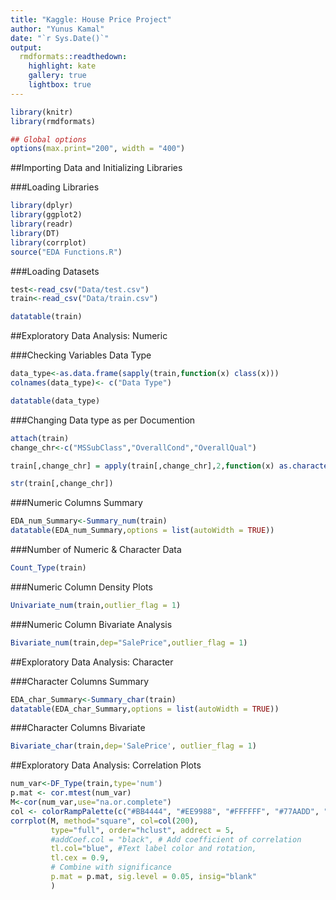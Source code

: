 ```yaml
---
title: "Kaggle: House Price Project"
author: "Yunus Kamal"
date: "`r Sys.Date()`"
output:
  rmdformats::readthedown:
    highlight: kate
    gallery: true
    lightbox: true
---
```



```r
library(knitr)
library(rmdformats)

## Global options
options(max.print="200", width = "400")
```


##Importing Data and Initializing Libraries

###Loading Libraries
```r
library(dplyr)
library(ggplot2)
library(readr)
library(DT)
library(corrplot)
source("EDA Functions.R")
```

###Loading Datasets
```r
test<-read_csv("Data/test.csv")
train<-read_csv("Data/train.csv")

datatable(train)
```

##Exploratory Data Analysis: Numeric

###Checking Variables Data Type
```r
data_type<-as.data.frame(sapply(train,function(x) class(x)))
colnames(data_type)<- c("Data Type")

datatable(data_type)
```

###Changing Data type as per Documention
```r
attach(train)
change_chr<-c("MSSubClass","OverallCond","OverallQual")

train[,change_chr] = apply(train[,change_chr],2,function(x) as.character(x))

str(train[,change_chr])

```

###Numeric Columns Summary 
```r
EDA_num_Summary<-Summary_num(train)
datatable(EDA_num_Summary,options = list(autoWidth = TRUE))
```

###Number of Numeric & Character Data
```r
Count_Type(train)
```


###Numeric Column Density Plots
```r
Univariate_num(train,outlier_flag = 1)
```

###Numeric Column Bivariate Analysis
```r
Bivariate_num(train,dep="SalePrice",outlier_flag = 1)
```

##Exploratory Data Analysis: Character

###Character Columns Summary
```r
EDA_char_Summary<-Summary_char(train)
datatable(EDA_char_Summary,options = list(autoWidth = TRUE))
```

###Character Columns Bivariate
```r
Bivariate_char(train,dep='SalePrice', outlier_flag = 1)
```

##Exploratory Data Analysis: Correlation Plots
```r
num_var<-DF_Type(train,type='num')
p.mat <- cor.mtest(num_var)
M<-cor(num_var,use="na.or.complete")
col <- colorRampPalette(c("#BB4444", "#EE9988", "#FFFFFF", "#77AADD", "#4477AA"))
corrplot(M, method="square", col=col(200),  
         type="full", order="hclust", addrect = 5,
         #addCoef.col = "black", # Add coefficient of correlation
         tl.col="blue", #Text label color and rotation,
         tl.cex = 0.9,
         # Combine with significance
         p.mat = p.mat, sig.level = 0.05, insig="blank"
         )

```

